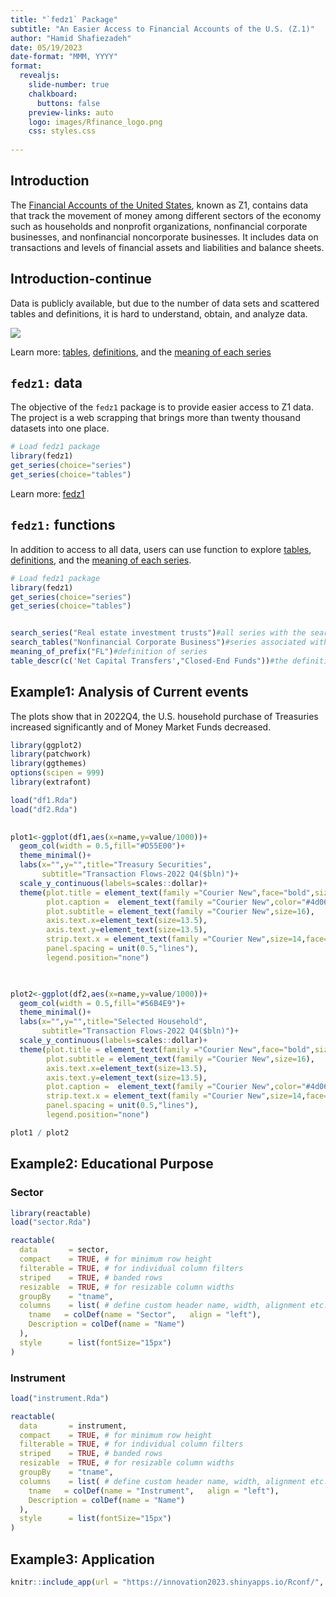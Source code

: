 ```yaml
---
title: "`fedz1` Package"
subtitle: "An Easier Access to Financial Accounts of the U.S. (Z.1)"
author: "Hamid Shafiezadeh"
date: 05/19/2023
date-format: "MMM, YYYY"
format:
  revealjs: 
    slide-number: true
    chalkboard: 
      buttons: false
    preview-links: auto
    logo: images/Rfinance_logo.png
    css: styles.css
    
---
```


## Introduction 

The [Financial Accounts of the United States](https://www.federalreserve.gov/apps/fof/){target="_blank"}, known as Z1, contains data that track the movement of money among different sectors of the economy such as households and nonprofit organizations, nonfinancial corporate businesses, and nonfinancial noncorporate businesses. It includes data on transactions and levels of financial assets and liabilities and balance sheets. 


## Introduction-continue 

Data is publicly available, but due to the number of data sets and scattered tables and definitions, it is hard to understand, obtain, and analyze data.

![](images/all.png){.border}


::: footer
Learn more: [tables](https://www.federalreserve.gov/apps/fof/FOFTables.aspx){target="_blank"}, [definitions](https://www.federalreserve.gov/apps/fof/Guide/z1_tables_description.pdf){target="_blank"}, and the [meaning of each series](https://www.federalreserve.gov/apps/fof/SeriesStructure.aspx){target="_blank"}
:::

## `fedz1:` data {auto-animate="true"}

The objective of the `fedz1` package is to provide easier access to Z1 data. The project is a web scrapping that brings more than twenty thousand datasets into one place. 

``` r
# Load fedz1 package
library(fedz1)
get_series(choice="series")
get_series(choice="tables")

```

::: footer
Learn more: [fedz1](https://cran.r-project.org/web/packages/fedz1/fedz1.pdf){target="_blank"}
:::

## `fedz1:` functions {auto-animate="true"}

In addition to access to all data, users can use function to explore [tables](https://www.federalreserve.gov/apps/fof/FOFTables.aspx){target="_blank"}, [definitions](https://www.federalreserve.gov/apps/fof/Guide/z1_tables_description.pdf){target="_blank"}, and the [meaning of each series](https://www.federalreserve.gov/apps/fof/SeriesStructure.aspx){target="_blank"}.

``` r
# Load fedz1 package
library(fedz1)
get_series(choice="series")
get_series(choice="tables")


search_series("Real estate investment trusts")#all series with the search
search_tables("Nonfinancial Corporate Business")#series associated with a table
meaning_of_prefix("FL")#definition of series
table_descr(c('Net Capital Transfers',"Closed-End Funds"))#the definition of a table

```

## Example1: Analysis of Current events

The plots show that in 2022Q4, the U.S. household purchase of Treasuries increased significantly and of Money Market Funds decreased. 

```r
library(ggplot2)
library(patchwork)
library(ggthemes)
options(scipen = 999)
library(extrafont)

load("df1.Rda")
load("df2.Rda")

 
plot1<-ggplot(df1,aes(x=name,y=value/1000))+
  geom_col(width = 0.5,fill="#D55E00")+
  theme_minimal()+
  labs(x="",y="",title="Treasury Securities",
       subtitle="Transaction Flows-2022 Q4($bln)")+
  scale_y_continuous(labels=scales::dollar)+
  theme(plot.title = element_text(family ="Courier New",face="bold",size=18),
        plot.caption =  element_text(family ="Courier New",color="#4d060d"),
        plot.subtitle = element_text(family ="Courier New",size=16),
        axis.text.x=element_text(size=13.5),
        axis.text.y=element_text(size=13.5),
        strip.text.x = element_text(family ="Courier New",size=14,face="bold"),
        panel.spacing = unit(0.5,"lines"),
        legend.position="none")

 

plot2<-ggplot(df2,aes(x=name,y=value/1000))+
  geom_col(width = 0.5,fill="#56B4E9")+
  theme_minimal()+
  labs(x="",y="",title="Selected Household",
       subtitle="Transaction Flows-2022 Q4($bln)")+
  scale_y_continuous(labels=scales::dollar)+
  theme(plot.title = element_text(family ="Courier New",face="bold",size=18),
        plot.subtitle = element_text(family ="Courier New",size=16),
        axis.text.x=element_text(size=13.5),
        axis.text.y=element_text(size=13.5),
        plot.caption =  element_text(family ="Courier New",color="#4d060d"),
        strip.text.x = element_text(family ="Courier New",size=14,face="bold"),
        panel.spacing = unit(0.5,"lines"),
        legend.position="none")


```

```r
plot1 / plot2
```


## Example2: Educational Purpose {.scrollable transition="slide}

::: panel-tabset

### Sector

```r
library(reactable)
load("sector.Rda")

reactable(
  data       = sector,
  compact    = TRUE, # for minimum row height
  filterable = TRUE, # for individual column filters
  striped    = TRUE, # banded rows
  resizable  = TRUE, # for resizable column widths
  groupBy    = "tname",
  columns    = list( # define custom header name, width, alignment etc.
    tname   = colDef(name = "Sector",   align = "left"),
    Description = colDef(name = "Name")
  ),
  style      = list(fontSize="15px")
)
```

### Instrument

```r
load("instrument.Rda")

reactable(
  data       = instrument,
  compact    = TRUE, # for minimum row height
  filterable = TRUE, # for individual column filters
  striped    = TRUE, # banded rows
  resizable  = TRUE, # for resizable column widths
  groupBy    = "tname",
  columns    = list( # define custom header name, width, alignment etc.
    tname   = colDef(name = "Instrument",   align = "left"),
    Description = colDef(name = "Name")
  ),
  style      = list(fontSize="15px")
)
```

:::

## Example3: Application 

```r
knitr::include_app(url = "https://innovation2023.shinyapps.io/Rconf/", height = "600px")
```


